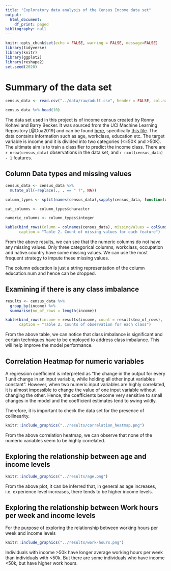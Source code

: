 ```yaml
---
title: "Exploratory data analysis of the Census Income data set"
output:
  html_document:
    df_print: paged
bibliography: null
---
```


```r
knitr::opts_chunk$set(echo = FALSE, warning = FALSE, message=FALSE)
library(tidyverse)
library(knitr)
library(ggplot2)
library(reshape2)
set.seed(2020)
```

# Summary of the data set


```r
census_data <- read.csv("../data/raw/adult.csv", header = FALSE, col.names = c("age", "workclass", "fnlwgt", "education", "education-num", "marital-status", "occupation", "relationship", "race", "sex", "capital-gain", "capital-loss", "hours-per-week", "native-country", "income")) 

census_data %>% head(10)
```

The data set used in this project is of income census created by Ronny Kohavi and Barry Becker. It was sourced from the UCI Machine Learning Repository [@Dua2019] and can be found [here](https://archive.ics.uci.edu/ml/machine-learning-databases/adult/), specifically [this file](https://archive.ics.uci.edu/ml/machine-learning-databases/adult/adult.data). The data contains information such as age, workclass, education etc. The target variable is income and it is divided into two categories (<=50K and >50K). The ultimate aim is to train a classifier to predict the income class. There are `r nrow(census_data)` observations in the data set, and `r ncol(census_data) - 1` features.

## Column Data types and missing values

```r
census_data <- census_data %>%
  mutate_all(~replace(., . == " ?", NA))

column_types <- split(names(census_data),sapply(census_data, function(x) paste(class(x), collapse=" ")))

cat_columns <- column_types$character

numeric_columns <- column_types$integer

kable(bind_rows(Column = colnames(census_data), missingValues = colSums(is.na(census_data))),
      caption = "Table 2. Count of missing values for each feature")
```
From the above results, we can see that the numeric columns do not have any missing values. Only three categorical columns, workclass, occupation and native.country have some missing values. We can use the most frequent strategy to impute these missing values.

The column education is just a string representation of the column education.num and hence can be dropped.

## Examining if there is any class imbalance
```r

results <- census_data %>%
  group_by(income) %>%
  summarise(no_of_rows = length(income))

kable(bind_rows(income = results$income, count = results$no_of_rows),
      caption = "Table 2. Counts of observation for each class")
```


From the above table, we can notice that class imbalance is significant and certain techniques have to be employed to address class imbalance. This will help improve the model performance.

## Correlation Heatmap for numeric variables

A regression coefficient is interpreted as "the change in the output for every 1 unit change in an input variable, while holding all other input variables constant". However, when two numeric input variables are highly correlated, it is almost impossible to change the value of one input variable without changing the other. Hence, the coefficients become very sensitive to small changes in the model and the coefficient estimates tend to swing wildly.

Therefore, it is important to check the data set for the presence of collinearity.
```r

knitr::include_graphics("../results/correlation_heatmap.png")
```
From the above correlation heatmap, we can observe that none of the numeric variables seem to be highly correlated.


## Exploring the relationship between age and income levels
```r

knitr::include_graphics("../results/age.png")

```
From the above plot, it can be inferred that, in general as age increases, i.e. experience level increases, there tends to be higher income levels.


## Exploring the relationship between Work hours per week and income levels

For the purpose of exploring the relationship between working hours per week and income levels

```r

knitr::include_graphics("../results/work-hours.png")


```
Individuals with income >50k have longer average working hours per week than individuals with <50k. But there are some individuals who have income <50k, but have higher work hours.



